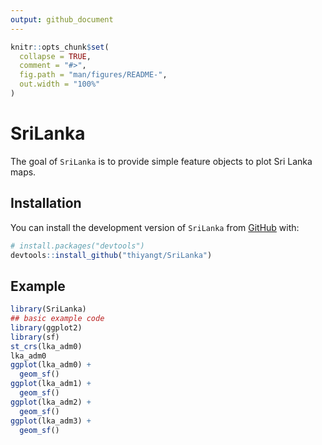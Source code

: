 ```yaml
---
output: github_document
---
```


<!-- README.md is generated from README.Rmd. Please edit that file -->

```r
knitr::opts_chunk$set(
  collapse = TRUE,
  comment = "#>",
  fig.path = "man/figures/README-",
  out.width = "100%"
)
```

# SriLanka


The goal of `SriLanka` is to provide simple feature objects to plot Sri Lanka maps.

## Installation

You can install the development version of `SriLanka` from [GitHub](https://github.com/) with:

``` r
# install.packages("devtools")
devtools::install_github("thiyangt/SriLanka")
```

## Example



```r
library(SriLanka)
## basic example code
library(ggplot2)
library(sf)
st_crs(lka_adm0)
lka_adm0
ggplot(lka_adm0) + 
  geom_sf()
ggplot(lka_adm1) + 
  geom_sf()
ggplot(lka_adm2) + 
  geom_sf()
ggplot(lka_adm3) + 
  geom_sf()
```

